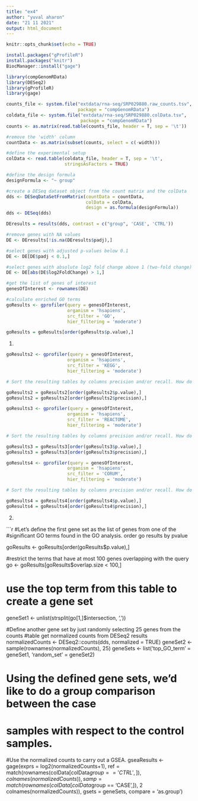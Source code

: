 ```yaml
---
title: "ex4"
author: "yuval aharon"
date: "21 11 2021"
output: html_document
---
```


```r
knitr::opts_chunk$set(echo = TRUE)
```

```r
install.packages("gProfileR")
install.packages("knitr")
BiocManager::install("gage")
```

```r
library(compGenomRData)
library(DESeq2)
library(gProfileR)
library(gage)
```

```r
counts_file <- system.file("extdata/rna-seq/SRP029880.raw_counts.tsv",
                           package = "compGenomRData")
coldata_file <- system.file("extdata/rna-seq/SRP029880.colData.tsv",
                            package = "compGenomRData")
counts <- as.matrix(read.table(counts_file, header = T, sep = '\t'))

#remove the 'width' column
countData <- as.matrix(subset(counts, select = c(-width)))

#define the experimental setup
colData <- read.table(coldata_file, header = T, sep = '\t',
                      stringsAsFactors = TRUE)

#define the design formula
designFormula <- "~ group"

#create a DESeq dataset object from the count matrix and the colData
dds <- DESeqDataSetFromMatrix(countData = countData,
                              colData = colData,
                              design = as.formula(designFormula))
dds <- DESeq(dds)

DEresults = results(dds, contrast = c("group", 'CASE', 'CTRL'))
```

```r
#remove genes with NA values
DE <- DEresults[!is.na(DEresults$padj),]

#select genes with adjusted p-values below 0.1
DE <- DE[DE$padj < 0.1,]

#select genes with absolute log2 fold change above 1 (two-fold change)
DE <- DE[abs(DE$log2FoldChange) > 1,]

#get the list of genes of interest
genesOfInterest <- rownames(DE)

#calculate enriched GO terms
goResults <- gprofiler(query = genesOfInterest,
                       organism = 'hsapiens',
                       src_filter = 'GO',
                       hier_filtering = 'moderate')

goResults = goResults[order(goResults$p.value),]
```

1.
```r
goResults2 <- gprofiler(query = genesOfInterest,
                       organism = 'hsapiens',
                       src_filter = 'KEGG',
                       hier_filtering = 'moderate')

# Sort the resulting tables by columns precision and/or recall. How do the top GO terms change when sorted for precision, recall, or p.value? hint: use order() for sorting

goResults2 = goResults2[order(goResults2$p.value),]
goResults2 = goResults2[order(goResults2$precision),]
```

```r
goResults3 <- gprofiler(query = genesOfInterest,
                       organism = 'hsapiens',
                       src_filter = 'REACTOME',
                       hier_filtering = 'moderate')

# Sort the resulting tables by columns precision and/or recall. How do the top GO terms change when sorted for precision, recall, or p.value? hint: use order() for sorting

goResults3 = goResults3[order(goResults3$p.value),]
goResults3 = goResults3[order(goResults3$precision),]
```

```r
goResults4 <- gprofiler(query = genesOfInterest,
                       organism = 'hsapiens',
                       src_filter = 'CORUM',
                       hier_filtering = 'moderate')

# Sort the resulting tables by columns precision and/or recall. How do the top GO terms change when sorted for precision, recall, or p.value? hint: use order() for sorting

goResults4 = goResults4[order(goResults4$p.value),]
goResults4 = goResults4[order(goResults4$precision),]
```

2.

```r

#Let's define the first gene set as the list of genes from one of the
#significant GO terms found in the GO analysis. order go results by pvalue

goResults <- goResults[order(goResults$p.value),]

#restrict the terms that have at most 100 genes overlapping with the query
go <- goResults[goResults$overlap.size < 100,]

# use the top term from this table to create a gene set
geneSet1 <- unlist(strsplit(go[1,]$intersection, ','))

#Define another gene set by just randomly selecting 25 genes from the counts
#table get normalized counts from DESeq2 results
normalizedCounts <- DESeq2::counts(dds, normalized = TRUE)
geneSet2 <- sample(rownames(normalizedCounts), 25)
geneSets <- list('top_GO_term' = geneSet1,
'random_set' = geneSet2)

# Using the defined gene sets, we’d like to do a group comparison between the case
# samples with respect to the control samples.
#Use the normalized counts to carry out a GSEA.
gseaResults <- gage(exprs = log2(normalizedCounts+1),
ref = match(rownames(colData[colData$group =='CTRL',]),
colnames(normalizedCounts)),
samp = match(rownames(colData[colData$group == 'CASE',]),
2
colnames(normalizedCounts)),
gsets = geneSets, compare = 'as.group')


